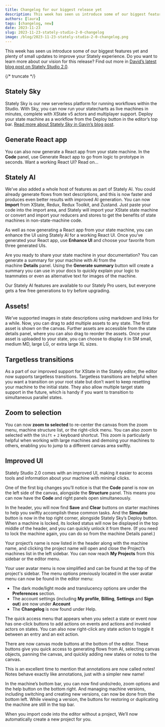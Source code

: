 ```yaml
---
title: Changelog for our biggest release yet
description: This week has seen us introduce some of our biggest features yet and plenty of small updates to improve your Stately experience.
authors: [laura]
tags: [changelog, new]
date: 2023-11-23
slug: 2023-11-23-stately-studio-2-0-changelog
image: /blog/2023-11-23-stately-studio-2-0-changelog.png
---
```


This week has seen us introduce some of our biggest features yet and plenty of small updates to improve your Stately experience. Do you want to learn more about our vision for this release? Find out more in [David’s latest blog post on Stately Studio 2.0](/blog/2023-11-20-stately-studio-2-0).

{/* truncate */}

## Stately Sky

Stately Sky is our new serverless platform for running workflows within the Studio. With Sky, you can now run your statecharts as live machines in minutes, complete with XState v5 actors and multiplayer support. Deploy your state machine as a workflow from the Deploy button in the editor’s top bar. [Read more about Stately Sky in Gavin’s blog post](/blog/2023-11-13-introducing-stately-sky).

## Generate React app

You can also now generate a React app from your state machine. In the **Code** panel, use Generate React app to go from logic to prototype in seconds. Want a working React UI? Read on…

## Stately AI

We’ve also added a whole host of features as part of Stately AI. You could already generate flows from text descriptions, and this is now faster and produces even better results with improved AI generation. You can now **Import** from XState, Redux, Redux Toolkit, and Zustand. Just paste your code into the import area, and Stately will import your XState state machine or convert and import your reducers and stores to get the benefits of state machines in non-state-machine code.

As well as now generating a React app from your state machine, you can enhance the UI using Stately AI for a working React UI. Once you’ve generated your React app, use **Enhance UI** and choose your favorite from three generated UIs.

Are you ready to share your state machine in your documentation? You can generate a summary for your machine with AI from the machine **Details** panel. Using the **Generate summary** button will create a summary you can use in your docs to quickly explain your logic to teammates or even as alternative text for images of the machine.

Our Stately AI features are available to our Stately Pro users, but everyone gets a few free generations to try before upgrading.

## Assets!

We’ve supported images in state descriptions using markdown and links for a while. Now, you can drag to add multiple assets to any state. The first asset is shown on the canvas. Further assets are accessible from the state details panel, where you can also drag to reorder the assets. Once your asset is uploaded to your state, you can choose to display it in SM small, medium MD, large LG, or extra large XL sizes.

## Targetless transitions

As a part of our improved support for XState in the Stately editor, the editor now supports targetless transitions. Targetless transitions are helpful when you want a transition on your root state but don’t want to keep resetting your machine to the initial state. They also allow multiple target state support in the future, which is handy if you want to transition to simultaneous parallel states.

## Zoom to selection

You can now **zoom to selected** to re-center the canvas from the zoom menu, machine structure list, or the right-click menu. You can also zoom to selected with the `Shift` + `2` keyboard shortcut. This zoom is particularly helpful when working with large machines and demoing your machines to others, enabling you to jump to a different canvas area swiftly.

## Improved UI

Stately Studio 2.0 comes with an improved UI, making it easier to access tools and information about your machine with minimal clicks.

One of the first big changes you’ll notice is that the **Code** panel is now on the left side of the canvas, alongside the **Structure** panel. This means you can now have the **Code** and right panels open simultaneously.

In the header, you will now find **Save** and **Clear** buttons on starter machines to help you swiftly accomplish these common tasks. And the **Simulate** button is now in the top right corner, alongside Stately Sky’s Deploy button. When a machine is locked, its locked status will now be displayed in the top middle of the header, and you can quickly unlock it from there. (If you need to lock the machine again, you can do so from the machine Details panel.)

Your project’s name is now listed in the header along with the machine name, and clicking the project name will open and close the Project’s machines list in the left sidebar. You can now reach **My Projects** from this sidebar or the editor menu.

Your user avatar menu is now simplified and can be found at the top of the project's sidebar. The menu options previously located in the user avatar menu can now be found in the editor menu:

- The dark mode/light mode and translucency options are under the **Preferences** section.
- The account settings (including **My profile**, **Billing**, **Settings** and **Sign out**) are now under **Account**
- The **Changelog** is now found under Help.

The quick access menu that appears when you select a state or event now has one-click buttons to add actions on events and actions and invoked actors on states. You can also now right-click any state action to toggle it between an entry and an exit action.

There are now canvas mode buttons at the bottom of the editor. These buttons give you quick access to generating flows from AI, selecting canvas objects, panning the canvas, and quickly adding new states or notes to the canvas.

This is an excellent time to mention that annotations are now called notes! Notes behave exactly like annotations, just with a simpler new name!

In the machine’s bottom bar, you can now find undo/redo, zoom options and the help button on the bottom right. And managing machine versions, including switching and creating new versions, can now be done from the bottom left. While viewing a version, the buttons for restoring or duplicating the machine are still in the top bar.

When you import code into the editor without a project, We’ll now automatically create a new project for you.
